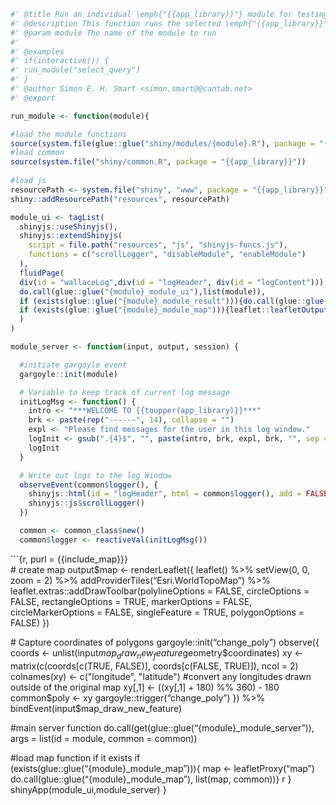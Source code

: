 ```r
#' @title Run an individual \emph{"{{app_library}}"} module for testing
#' @description This function runs the selected \emph{"{{app_library}}"} module
#' @param module The name of the module to run
#'
#' @examples
#' if(interactive()) {
#' run_module("select_query")
#' }
#' @author Simon E. H. Smart <simon.smart@@cantab.net>
#' @export

run_module <- function(module){

#load the module functions
source(system.file(glue::glue("shiny/modules/{module}.R"), package = "{{app_library}}"))
#load common  
source(system.file("shiny/common.R", package = "{{app_library}}"))
  
#load js
resourcePath <- system.file("shiny", "www", package = "{{app_library}}")
shiny::addResourcePath("resources", resourcePath)

module_ui <- tagList(
  shinyjs::useShinyjs(),
  shinyjs::extendShinyjs(
    script = file.path("resources", "js", "shinyjs-funcs.js"),
    functions = c("scrollLogger", "disableModule", "enableModule")
  ),
  fluidPage(
  div(id = "wallaceLog",div(id = "logHeader", div(id = "logContent"))),
  do.call(glue::glue("{module}_module_ui"),list(module)),
  if (exists(glue::glue("{module}_module_result"))){do.call(glue::glue("{module}_module_result"),list(module))},
  if (exists(glue::glue("{module}_module_map"))){leaflet::leafletOutput("map", height = 700)}
  )
)

module_server <- function(input, output, session) {

  #initiate gargoyle event
  gargoyle::init(module)

  # Variable to keep track of current log message
  initLogMsg <- function() {
    intro <- "***WELCOME TO {{toupper(app_library)}}***"
    brk <- paste(rep("------", 14), collapse = "")
    expl <- "Please find messages for the user in this log window."
    logInit <- gsub(".{4}$", "", paste(intro, brk, expl, brk, "", sep = "<br>"))
    logInit
  }

  # Write out logs to the log Window
  observeEvent(common$logger(), {
    shinyjs::html(id = "logHeader", html = common$logger(), add = FALSE)
    shinyjs::js$scrollLogger()
  })

  common <- common_class$new()
  common$logger <- reactiveVal(initLogMsg())
```
```{r, purl = {{include_map}}}  
  # create map
  output$map <- renderLeaflet({
    leaflet() %>%
      setView(0, 0, zoom = 2) %>%
      addProviderTiles("Esri.WorldTopoMap") %>%
      leaflet.extras::addDrawToolbar(polylineOptions = FALSE, circleOptions = FALSE, rectangleOptions = TRUE,
                     markerOptions = FALSE, circleMarkerOptions = FALSE, singleFeature = TRUE, polygonOptions = FALSE)
  })

  # Capture coordinates of polygons
  gargoyle::init("change_poly")
  observe({
    coords <- unlist(input$map_draw_new_feature$geometry$coordinates)
    xy <- matrix(c(coords[c(TRUE, FALSE)], coords[c(FALSE, TRUE)]), ncol = 2)
    colnames(xy) <- c("longitude", "latitude")
    #convert any longitudes drawn outside of the original map
    xy[,1] <- ((xy[,1] + 180) %% 360) - 180
    common$poly <- xy
    gargoyle::trigger("change_poly")
  }) %>% bindEvent(input$map_draw_new_feature)

  #main server function
  do.call(get(glue::glue("{module}_module_server")), args = list(id = module, common = common))

  #load map function if it exists
  if (exists(glue::glue("{module}_module_map"))){
  map <- leafletProxy("map")
  do.call(glue::glue("{module}_module_map"), list(map, common))}
```
```r
}
shinyApp(module_ui,module_server)
}


